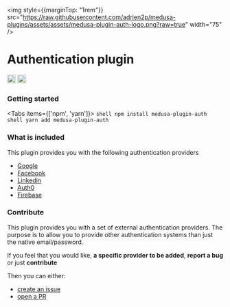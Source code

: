 <img style={{marginTop: "1rem"}} src="https://raw.githubusercontent.com/adrien2p/medusa-plugins/assets/assets/medusa-plugin-auth-logo.png?raw=true" width="75" />

# Authentication plugin

<div style={{display: "flex"}}>
    <a style={{display: "inline"}} href="https://www.npmjs.com/package/medusa-plugin-auth"><img alt="NPM Version" src="https://img.shields.io/npm/v/medusa-plugin-auth.svg" height="20"/></a>
    <a style={{display: "inline", marginLeft: "0.5rem"}} href="https://github.com/adrien2p/medusa-plugins/tree/main/packages/medusa-plugin-auth"><img alt="NPM Version" src="https://img.shields.io/badge/github-%23121011.svg?style=Flat-square&logo=github&logoColor=white" height="20"/></a>
</div>

### Getting started


<Tabs items={['npm', 'yarn']}>
  <Tab>
    ```shell
    npm install medusa-plugin-auth
    ```
  </Tab>
  <Tab>
    ```shell
    yarn add medusa-plugin-auth
    ```
  </Tab>
</Tabs>

### What is included

This plugin provides you with the following authentication providers
- [Google](/authentication/google)
- [Facebook](/authentication/facebook)
- [Linkedin](/authentication/linkedin)
- [Auth0](/authentication/auth0)
- [Firebase](/authentication/firebase)

### Contribute

This plugin provides you with a set of external authentication providers. The purpose is to allow you to provide
other authentication systems than just the native email/password.

If you feel that you would like, **a specific provider to be added**, **report a bug** or just **contribute**

Then you can either:
- [create an issue](https://github.com/adrien2p/medusa-plugins/issues)
- [open a PR](https://github.com/adrien2p/medusa-plugins/pulls)